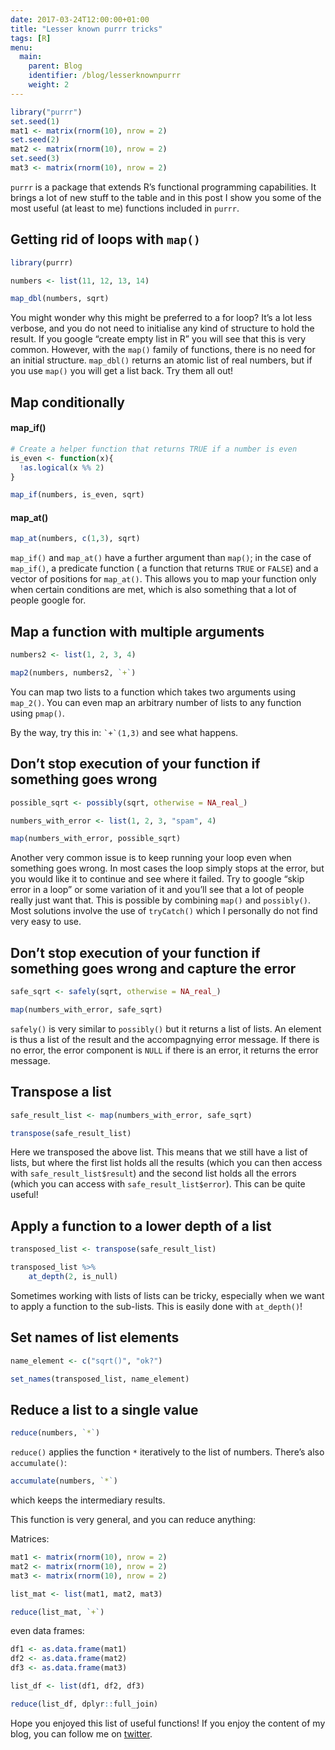 ```yaml
---
date: 2017-03-24T12:00:00+01:00
title: "Lesser known purrr tricks"
tags: [R]
menu:
  main:
    parent: Blog
    identifier: /blog/lesserknownpurrr
    weight: 2
---
```


```r
library("purrr")
set.seed(1)
mat1 <- matrix(rnorm(10), nrow = 2)
set.seed(2)
mat2 <- matrix(rnorm(10), nrow = 2)
set.seed(3)
mat3 <- matrix(rnorm(10), nrow = 2)
```

`purrr` is a package that extends R's functional programming capabilities. It brings a lot of new stuff to
the table and in this post I show you some of the most useful (at least to me) functions included in `purrr`.

## Getting rid of loops with `map()`

```r
library(purrr)

numbers <- list(11, 12, 13, 14)

map_dbl(numbers, sqrt)
```

You might wonder why this might be preferred to a for loop? It's a lot less verbose, and you do not need to
initialise any kind of structure to hold the result. If you google "create empty list in R" you will see that
this is very common. However, with the `map()` family of functions, there is no need for an initial structure.
`map_dbl()` returns an atomic list of real numbers, but if you use `map()` you will get a list back. Try them all out!

## Map conditionally

#### map_if()

```r
# Create a helper function that returns TRUE if a number is even
is_even <- function(x){
  !as.logical(x %% 2)
}

map_if(numbers, is_even, sqrt)
```

#### map_at()

```r
map_at(numbers, c(1,3), sqrt)
```

`map_if()` and `map_at()` have a further argument than `map()`; in the case of `map_if()`, a predicate function (
a function that returns `TRUE` or `FALSE`) and a vector of positions for `map_at()`. This allows you to map your
function only when certain conditions are met, which is also something that a lot of people google for.

## Map a function with multiple arguments

```r
numbers2 <- list(1, 2, 3, 4)

map2(numbers, numbers2, `+`)
```

You can map two lists to a function which takes two arguments using `map_2()`. You can even map an arbitrary number
of lists to any function using `pmap()`.

By the way, try this in: ``` `+`(1,3)``` and see what happens.

## Don't stop execution of your function if something goes wrong

```r
possible_sqrt <- possibly(sqrt, otherwise = NA_real_)

numbers_with_error <- list(1, 2, 3, "spam", 4)

map(numbers_with_error, possible_sqrt)
```

Another very common issue is to keep running your loop even when something goes wrong. In most cases the loop simply stops
at the error, but you would like it to continue and see where it failed. Try to google "skip error in a loop"
or some variation of it and you'll see that a lot of people really just want that.
This is possible by combining `map()` and `possibly()`. Most solutions involve the use of
`tryCatch()` which I personally do not find very easy to use.

## Don't stop execution of your function if something goes wrong and capture the error

```r
safe_sqrt <- safely(sqrt, otherwise = NA_real_)

map(numbers_with_error, safe_sqrt)
```

`safely()` is very similar to `possibly()` but it returns a list of lists. An element is thus a list of the result
and the accompagnying error message. If there is no error, the error component is `NULL` if there is an error, it
returns the error message.

## Transpose a list

```r
safe_result_list <- map(numbers_with_error, safe_sqrt)

transpose(safe_result_list)
```

Here we transposed the above list. This means that we still have a list of lists, but where the first list holds
all the results (which you can then access with `safe_result_list$result`) and the second list holds all the errors
(which you can access with `safe_result_list$error`). This can be quite useful!

## Apply a function to a lower depth of a list

```r
transposed_list <- transpose(safe_result_list)

transposed_list %>%
    at_depth(2, is_null)
```

Sometimes working with lists of lists can be tricky, especially when we want to apply a function to the sub-lists. This
is easily done with `at_depth()`!

## Set names of list elements

```r
name_element <- c("sqrt()", "ok?")

set_names(transposed_list, name_element)
```

## Reduce a list to a single value

```r
reduce(numbers, `*`)
```

`reduce()` applies the function `*` iteratively to the list of numbers. There's also `accumulate()`:

```r
accumulate(numbers, `*`)
```

which keeps the intermediary results.

This function is very general, and you can reduce anything:

Matrices:
```r
mat1 <- matrix(rnorm(10), nrow = 2)
mat2 <- matrix(rnorm(10), nrow = 2)
mat3 <- matrix(rnorm(10), nrow = 2)
```

```r
list_mat <- list(mat1, mat2, mat3)

reduce(list_mat, `+`)
```

even data frames:

```r
df1 <- as.data.frame(mat1)
df2 <- as.data.frame(mat2)
df3 <- as.data.frame(mat3)

list_df <- list(df1, df2, df3)

reduce(list_df, dplyr::full_join)
```

Hope you enjoyed this list of useful functions! If you enjoy the content of my blog, you can follow me on [twitter](https://www.twitter.com/brodriguesco).
